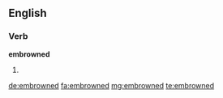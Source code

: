 ==English==

===Verb===
'''embrowned'''

# {{past of|embrown}}

[[de:embrowned]]
[[fa:embrowned]]
[[mg:embrowned]]
[[te:embrowned]]